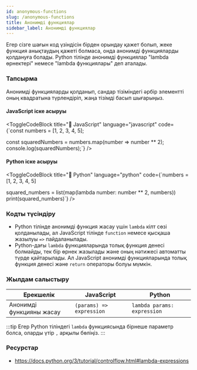 ```yaml
---
id: anonymous-functions
slug: /anonymous-functions
title: Анонимді функциялар
sidebar_label: Анонимді функциялар
---
```



Егер сізге шағын код үзіндісін бірден орындау қажет болып, жеке функция анықтаудың қажеті болмаса, онда анонимді функцияларды қолдануға болады. Python тілінде анонимді функциялар "lambda өрнектері" немесе "lambda функциялары" деп аталады.

### Тапсырма

Анонимді функцияларды қолданып, сандар тізіміндегі әрбір элементті оның квадратына түрлендіріп, жаңа тізімді басып шығарыңыз.

#### JavaScript іске асыруы

<ToggleCodeBlock
  title="📄 JavaScript"
  language="javascript"
  code={`const numbers = [1, 2, 3, 4, 5];

const squaredNumbers = numbers.map(number => number ** 2);
console.log(squaredNumbers);`}
/>

#### Python іске асыруы

<ToggleCodeBlock
  title="📄 Python"
  language="python"
  code={`numbers = [1, 2, 3, 4, 5]

squared_numbers = list(map(lambda number: number ** 2, numbers))
print(squared_numbers)`}
/>

### Кодты түсіндіру
- Python тілінде анонимді функция жасау үшін `lambda` кілт сөзі қолданылады, ал JavaScript тілінде `function` немесе қысқаша жазылуы `=>` пайдаланылады.
- Python-дағы `lambda` функцияларында толық функция денесі болмайды, тек бір өрнек жазылады және оның нәтижесі автоматты түрде қайтарылады. Ал JavaScript анонимді функцияларында толық функция денесі және `return` операторы болуы мүмкін.

### Жылдам салыстыру

| Ерекшелік    | JavaScript                       | Python       |
|--------------|----------------------------------|--------------|
| Анонимді функцияны жасау | `(params) => expression`         | `lambda params: expression` |

:::tip
Егер Python тіліндегі `lambda` функциясында бірнеше параметр болса, оларды үтір `,` арқылы бөліңіз.
:::

### Ресурстар

- https://docs.python.org/3/tutorial/controlflow.html#lambda-expressions
